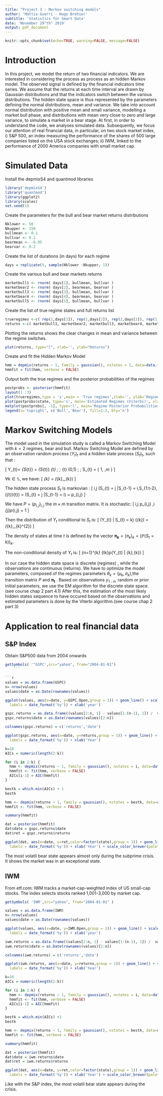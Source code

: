 ```yaml
---
title: "Project 3 : Markov switching models"
author: 'Mattia Guerri - Hugo Brehier'
subtitle: 'Statistics for Smart Data'
date: 'November 29^th^ 2019'
output: pdf_document
---
```


\pagebreak
\tableofcontents
\pagebreak


```r
knitr::opts_chunk$set(echo=TRUE, warning=FALSE, message=FALSE)
```

# Introduction

In this project, we model the return of two financial indicators. 
We are interested in considering the process as process as an hidden Markov model. 
The observed signal is defined by the financial indicators time series. 
We assume that the returns at each time interval are drawn by Gaussian distributions 
and that the indicators switch between the various distributions. The hidden state 
space is thus represented by the parameters defining the normal distributions, 
mean and variance. We take into account normal distribution with positive mean 
and small variance, modelling a market bull phase, and distributions with 
mean very close to zero and large variance, to simulate a market in a bear stage. 
At first, in order to understand the code, we analyses simulated data. 
Subsequently, we focus our attention of real financial data, in particular, 
on two stock market index, i) S&P 500, an index measuring the performance of the shares 
of 500 large companies listed on the USA stock exchanges; ii) IWM, linked to the 
performance of 2000 America companies with small market cap.

\pagebreak

# Simulated Data

Install the depmixS4 and quantmod libraries
```r
library('depmixS4')
library('quantmod')
library(ggplot2)
library(scales)
set.seed(1)
```

Create the parameters for the bull and bear market returns distributions
```r
Nklower <- 50
Nkupper <- 150
bullmean <- 0.1
bullvar <- 0.1
bearmean <- -0.05
bearvar <- 0.2
```

Create the list of durations (in days) for each regime
```r
days = replicate(5, sample(Nklower :Nkupper, 1))
```

Create the various bull and bear markets returns
```r
marketbull1 <- rnorm( days[1], bullmean, bullvar )
marketbear2 <- rnorm( days[2], bearmean, bearvar )
marketbull3 <- rnorm( days[3], bullmean, bullvar )
marketbear4 <- rnorm( days[4], bearmean, bearvar )
marketbull5 <- rnorm( days[5], bullmean, bullvar )
```

Create the list of true regime states and full returns list
```r
trueregimes <-c( rep(2,days[1]), rep(1,days[2]), rep(2,days[3]), rep(1,days[4]), rep(2,days[5]))
returns <-c( marketbull1, marketbear2, marketbull3, marketbear4, marketbull5)
```

Plotting the returns shows the clear changes in mean and variance between the regime
switches.
```r
plot(returns, type="l", xlab='', ylab="Returns")
```

 Create and fit the Hidden Markov Model
```r
hmm = depmix(returns ~ 1, family = gaussian(), nstates = 2, data=data.frame(returns))
hmmfit = fit(hmm, verbose = FALSE)
```

 Output both the true regimes and the posterior probabilities of the regimes
```r
postprobs <- posterior(hmmfit)
layout(1 :3)
plot(trueregimes,type = 's',main = 'True regimes',xlab='', ylab='Regime')
plot(postprobs$state, type='s', main='Estimated Regimes (Viterbi)', xlab='', ylab='Regime')
matplot(postprobs[, -1], type='l', main='Regime Posterior Probabilities',ylab='Probability')
legend(x='topright', c('Bull','Bear'), fill=1:2, bty='n')
```

\pagebreak
# Markov Switching Models

The model used in the simulation study is called a Markov Switching Model \cite{JH_RMS} with
$k=2$ regimes, bear and bull.
Markov Switching Model are defined by an observation random process  $(Y_{t})_{t}$  and a hidden state process $(S_{t})_{t}$, such that \cite{GT_RMS} \cite{FA_RMS} :

\[
  Y_{t}= \mu_{S_{t}} + \sigma_{S_{t}} \epsilon_{t} \; \textrm{where} \;
  \epsilon_{t} \sim \mathcal{N}(0,1) \; \textrm{and} \;  S_{t} \in\mathbb{S} = \{ 1, \ldots,m \}
\]

$\forall k \in\mathbb{S}$, we have:
\[
  \theta_{k} = (\mu_{k},\sigma_{k})
\]

The hidden state process $S_{t}$ is markovian :
\[
  \forall i,j \quad \mathbb{P}(S_{t} = j |S_{t-1} = i,S_{1:t-2},(\epsilon_{t})_{t}) = 
  \mathbb{P}(S_{t} = j |S_{t-1} = i) = p_{i,j}
\]

We have $P =(p_{i,j})_{i,j}$ the $m \times m$ transition matrix. It is stochastic:
\[
 \forall i,j \quad p_{i,j} \in [0,1] ,\quad  \forall i \quad \sum\limits_{j}p_{i,j} = 1
\]

Then the distribution of $Y_{t}$ conditional to $S_{t}$ is:
\[
  (Y_{t} | S_{t} = k) \sim \mathcal{D}(\theta_{k}) = \mathcal{N}(\mu_{k},\sigma_{k}^{2})
\]

The density of states at time $t$ is defined by the vector $\boldsymbol{\pi_{k}} = (\pi_{k})_{k} = (\mathbb{P}(S_{t}=k))_{k}$. \newline

The non-conditional density of $Y_{t}$ is:
\[
\sum\limits_{n=1}^{k}   \pi_{tk}p(Y_{t} | \mu_{k},\sigma_{k})
\]

In our case the hidden state space is discrete (regimes) , while the observations are continuous (returns). We have to optimize the model parameters, composed of the regimes parameters $\theta_{k} = (\mu_{k},\sigma_{k})$,the transition matrix $P$ and $\boldsymbol{\pi_{t}}$ . Based on observations $y_{1:n}$, random or prior initial parameters,  we use the EM algorithm for the discrete state space. (see course chap 2 part 4.1)
After this, the estimation of the most likely hidden states sequence to have occured based on the observations and estimated parameters is done by the Viterbi algorithm.(see course chap 2 part 3)


\pagebreak
# Application to real financial data
## S&P Index

Obtain S&P500 data from 2004 onwards
```r
getSymbols( '^GSPC',src="yahoo", from="2004-01-01")
    ```

```r
values = as.data.frame(GSPC)
n= nrow(values)
values$date = as.Date(rownames(values))

ggplot(values, aes(x=date, y=GSPC.Open,group = 1)) + geom_line() + scale_x_date(breaks = date_breaks("years"),
  labels = date_format('%y')) + xlab('year')

```

```r
gspc.returns = as.data.frame((values[2:n, 1] - values[1:(n-1), 1]) /  values[1:(n-1), 1])
gspc.returns$date = as.Date(rownames(values)[2:n])

colnames(gspc.returns) = c('returns','date')

ggplot(gspc.returns, aes(x=date, y=returns,group = 1)) + geom_line() + scale_x_date(breaks = date_breaks("years"),
  labels = date_format('%y')) + xlab('Year')
```

```r
k=10
AICs = numeric(length(2:k))

for (i in 2:k) {
  hmm <- depmix(returns ~ 1, family = gaussian(), nstates = i, data=data.frame(gspc.returns))
  hmmfit <- fit(hmm, verbose = FALSE)
  AICs[i-1] = AIC(hmmfit)
}

```

```r
bestk = which.min(AICs) + 1
bestk
```

```r
hmm <- depmix(returns ~ 1, family = gaussian(), nstates = bestk, data=data.frame(gspc.returns))
hmmfit <- fit(hmm, verbose = FALSE)
```

```r
summary(hmmfit)
```



```r
dat = posterior(hmmfit)
dat$date = gspc.returns$date
dat$ret = gspc.returns$returns
```

```r
ggplot(dat, aes(x=date, y=ret,color=factor(state),group = 1)) + geom_line() + scale_x_date(breaks = date_breaks("years"),
  labels = date_format('%y')) + xlab('Year') + scale_color_brewer(palette="Set1")
```

The most volatil bear state appears almost only during the subprime crisis. It shows the market was in an exceptional state.

## IWM

From etf.com:
IWM tracks a market-cap-weighted index of US small-cap stocks. The index selects stocks ranked 1,001-3,000 by market cap.

```r
getSymbols( 'IWM',src="yahoo", from="2004-01-01" )
```

```r
values = as.data.frame(IWM)
n= nrow(values)
values$date = as.Date(rownames(values))

ggplot(values, aes(x=date, y=IWM.Open,group = 1)) + geom_line() + scale_x_date(breaks = date_breaks("years"),
  labels = date_format('%y')) + xlab('year')
```

```r
iwm.returns = as.data.frame((values[2:n, 1] - values[1:(n-1), 1]) /  values[1:(n-1), 1])
iwm.returns$date = as.Date(rownames(values)[2:n])

colnames(iwm.returns) = c('returns','date')

ggplot(iwm.returns, aes(x=date, y=returns,group = 1)) + geom_line() + scale_x_date(breaks = date_breaks("years"),
  labels = date_format('%y')) + xlab('Year')
```

```r
k=10
AICs = numeric(length(2:k))

for (i in 2:k) {
  hmm <- depmix(returns ~ 1, family = gaussian(), nstates = i, data=data.frame(iwm.returns))
  hmmfit <- fit(hmm, verbose = FALSE)
  AICs[i-1] = AIC(hmmfit)
}

```

```r
bestk = which.min(AICs) +1
bestk
```

```r
hmm <- depmix(returns ~ 1, family = gaussian(), nstates = bestk, data=data.frame(iwm.returns))
hmmfit <- fit(hmm, verbose = FALSE)
```

```r
summary(hmmfit)
```

```r
dat = posterior(hmmfit)
dat$date = iwm.returns$date
dat$ret = iwm.returns$returns
```

```r
ggplot(dat, aes(x=date, y=ret,color=factor(state),group = 1)) + geom_line() + scale_x_date(breaks = date_breaks("years"),
  labels = date_format('%y')) + xlab('Year') + scale_color_brewer(palette="Set1")
```

Like with the S&P index, the most volatil bear state appears during the crisis.

\pagebreak
\bibliographystyle{plain}
\bibliography{biblio}
